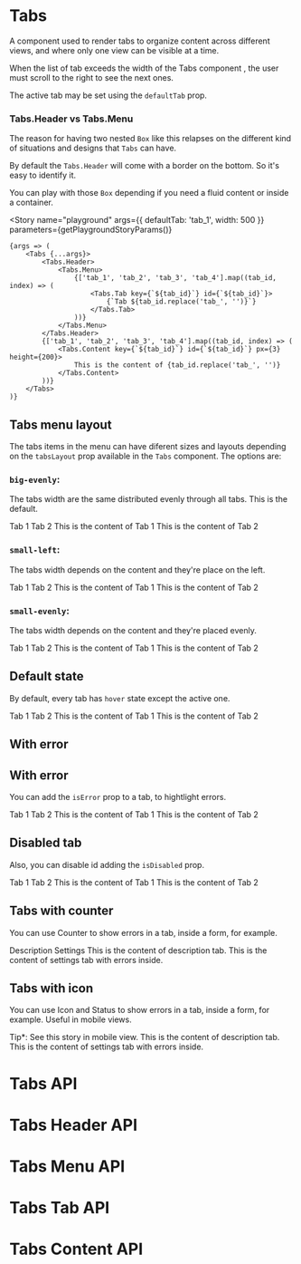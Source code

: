 
<Meta title="Components/Tabs" component={Tabs} />

# Tabs

A component used to render tabs to organize content across different views, and where only one view can be visible at a time.

When the list of tab exceeds the width of the Tabs component , the user must scroll to the right to see the next ones.

The active tab may be set using the `defaultTab` prop.

### Tabs.Header vs Tabs.Menu

The reason for having two nested `Box` like this relapses on the different kind of situations and designs that `Tabs` can have.

By default the `Tabs.Header` will come with a border on the bottom. So it's easy to identify it.

You can play with those `Box` depending if you need a fluid content or inside a container.

<Story
	name="playground"
	args={{
		defaultTab: 'tab_1',
		width: 500
	}}
	parameters={getPlaygroundStoryParams()}
>
	{args => (
		<Tabs {...args}>
			<Tabs.Header>
				<Tabs.Menu>
					{['tab_1', 'tab_2', 'tab_3', 'tab_4'].map((tab_id, index) => (
						<Tabs.Tab key={`${tab_id}`} id={`${tab_id}`}>
							{`Tab ${tab_id.replace('tab_', '')}`}
						</Tabs.Tab>
					))}
				</Tabs.Menu>
			</Tabs.Header>
			{['tab_1', 'tab_2', 'tab_3', 'tab_4'].map((tab_id, index) => (
				<Tabs.Content key={`${tab_id}`} id={`${tab_id}`} px={3} height={200}>
					This is the content of {tab_id.replace('tab_', '')}
				</Tabs.Content>
			))}
		</Tabs>
	)}
</Story>

## Tabs menu layout

The tabs items in the menu can have diferent sizes and layouts depending on the `tabsLayout` prop available in the `Tabs` component. The options are:

### `big-evenly`:

The tabs width are the same distributed evenly through all tabs. This is the default.

<Canvas>
	<Story name="big-evenly" title="Tabs layout: big-evenly" parameters={getFixedStoryParams()}>
		<Tabs defaultTab="tab_1" mt={3} tabsLayout="big-evenly" width={500}>
			<Tabs.Header>
				<Tabs.Menu>
					<Tabs.Tab id="tab_1">Tab 1</Tabs.Tab>
					<Tabs.Tab id="tab_2">Tab 2</Tabs.Tab>
				</Tabs.Menu>
			</Tabs.Header>
			<Tabs.Content id="tab_1" px={3} height={200}>
				This is the content of Tab 1
			</Tabs.Content>
			<Tabs.Content id="tab_2" px={3} height={200}>
				This is the content of Tab 2
			</Tabs.Content>
		</Tabs>
	</Story>
</Canvas>

### `small-left`:

The tabs width depends on the content and they're place on the left.

<Canvas>
	<Story name="small-left" title="Tabs layout: small-left" parameters={getFixedStoryParams()}>
		<Tabs defaultTab="tab_1" mt={3} tabsLayout="small-left" width={500}>
			<Tabs.Header>
				<Tabs.Menu>
					<Tabs.Tab id="tab_1">Tab 1</Tabs.Tab>
					<Tabs.Tab id="tab_2">Tab 2</Tabs.Tab>
				</Tabs.Menu>
			</Tabs.Header>
			<Tabs.Content id="tab_1" px={3} height={200}>
				This is the content of Tab 1
			</Tabs.Content>
			<Tabs.Content id="tab_2" px={3} height={200}>
				This is the content of Tab 2
			</Tabs.Content>
		</Tabs>
	</Story>
</Canvas>

### `small-evenly`:

The tabs width depends on the content and they're placed evenly.

<Canvas>
	<Story name="small-evenly" title="Tabs layout: small-evenly" parameters={getFixedStoryParams()}>
		<Tabs defaultTab="tab_1" mt={3} tabsLayout="small-evenly" width={500}>
			<Tabs.Header>
				<Tabs.Menu>
					<Tabs.Tab id="tab_1">Tab 1</Tabs.Tab>
					<Tabs.Tab id="tab_2">Tab 2</Tabs.Tab>
				</Tabs.Menu>
			</Tabs.Header>
			<Tabs.Content id="tab_1" px={3} height={200}>
				This is the content of Tab 1
			</Tabs.Content>
			<Tabs.Content id="tab_2" px={3} height={200}>
				This is the content of Tab 2
			</Tabs.Content>
		</Tabs>
	</Story>
</Canvas>

## Default state

By default, every tab has `hover` state except the active one.

<Canvas>
	<Story name="default" title="default" parameters={getFixedStoryParams()}>
		<Tabs defaultTab="tab_1" mt={3}>
			<Tabs.Header>
				<Tabs.Menu>
					<Tabs.Tab id="tab_1">Tab 1</Tabs.Tab>
					<Tabs.Tab id="tab_2">Tab 2</Tabs.Tab>
				</Tabs.Menu>
			</Tabs.Header>
			<Tabs.Content id="tab_1" px={3} height={200}>
				This is the content of Tab 1
			</Tabs.Content>
			<Tabs.Content id="tab_2" px={3} height={200}>
				This is the content of Tab 2
			</Tabs.Content>
		</Tabs>
	</Story>
</Canvas>

## With error

## With error

You can add the `isError` prop to a tab, to hightlight errors.

<Canvas>
	<Story name="error" title="error" parameters={getFixedStoryParams()}>
		<Tabs defaultTab="tab_1" mt={3}>
			<Tabs.Header>
				<Tabs.Menu>
					<Tabs.Tab id="tab_1">Tab 1</Tabs.Tab>
					<Tabs.Tab isError id="tab_2">
						Tab 2
					</Tabs.Tab>
				</Tabs.Menu>
			</Tabs.Header>
			<Tabs.Content id="tab_1" px={3} height={200}>
				This is the content of Tab 1
			</Tabs.Content>
			<Tabs.Content id="tab_2" px={3} height={200}>
				This is the content of Tab 2
			</Tabs.Content>
		</Tabs>
	</Story>
</Canvas>

## Disabled tab

Also, you can disable id adding the `isDisabled` prop.

<Canvas>
	<Story name="disabled" title="disabled" parameters={getFixedStoryParams()}>
		<Tabs defaultTab="tab_1" mt={3}>
			<Tabs.Header>
				<Tabs.Menu>
					<Tabs.Tab id="tab_1">Tab 1</Tabs.Tab>
					<Tabs.Tab isDisabled id="tab_2">
						Tab 2
					</Tabs.Tab>
				</Tabs.Menu>
			</Tabs.Header>
			<Tabs.Content id="tab_1" px={3} height={200}>
				This is the content of Tab 1
			</Tabs.Content>
			<Tabs.Content id="tab_2" px={3} height={200}>
				This is the content of Tab 2
			</Tabs.Content>
		</Tabs>
	</Story>
</Canvas>

## Tabs with counter

You can use Counter to show errors in a tab, inside a form, for example.

<Canvas>
	<Story name="with counter" title="with counter" parameters={getFixedStoryParams()}>
		<Tabs defaultTab="description" width={500}>
			<Tabs.Header>
				<Tabs.Menu>
					<Tabs.Tab id="description">Description</Tabs.Tab>
					<Tabs.Tab id="settings" isError>
						Settings
						<Counter aspectSize="s" ml={2} numberOfItems={5} variant="red" />
					</Tabs.Tab>
				</Tabs.Menu>
			</Tabs.Header>
			<Tabs.Content id="description" px={3} height={200}>
				This is the content of description tab.
			</Tabs.Content>
			<Tabs.Content id="settings" px={3} height={200}>
				This is the content of settings tab with errors inside.
			</Tabs.Content>
		</Tabs>
	</Story>
</Canvas>

## Tabs with icon

You can use Icon and Status to show errors in a tab, inside a form, for example. Useful in mobile views.

<Canvas>
	<Story name="with icon" title="with icon" parameters={getFixedStoryParams()}>
		<Text aspectSize="s">Tip*: See this story in mobile view.</Text>
		<Tabs defaultTab="description" mt={5} width={{ xs: '90vw', md: 500 }}>
			<Tabs.Header>
				<Tabs.Menu>
					<Tabs.Tab id="description">
						<Icon icon="info" styling="outlined" />
					</Tabs.Tab>
					<Tabs.Tab id="settings" isError>
						<Icon fill="red.500" icon="info" styling="outlined" />
						<Status ml={1} variant="red" />
					</Tabs.Tab>
				</Tabs.Menu>
			</Tabs.Header>
			<Tabs.Content id="description" px={3} height={200}>
				This is the content of description tab.
			</Tabs.Content>
			<Tabs.Content id="settings" px={3} height={200}>
				This is the content of settings tab with errors inside.
			</Tabs.Content>
		</Tabs>
	</Story>
</Canvas>

# Tabs API

<ArgsTable of={Tabs} />

# Tabs Header API

<ArgsTable of={TabsHeader} />

# Tabs Menu API

<ArgsTable of={TabsMenu} />

# Tabs Tab API

<ArgsTable of={TabsTab} />

# Tabs Content API

<ArgsTable of={TabsContent} />
